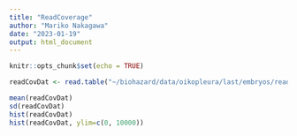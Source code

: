 ```yaml
---
title: "ReadCoverage"
author: "Mariko Nakagawa"
date: "2023-01-19"
output: html_document
---
```


```r
knitr::opts_chunk$set(echo = TRUE)
```

```r
readCovDat <- read.table("~/biohazard/data/oikopleura/last/embryos/readCovDist_lastsplitOKI2018_I69_1.0_whole_ERR4570985_filtered_trimmed_sorted_interleaved_postmask_chrUn_removed.dat")$V1
```
```r
mean(readCovDat)
sd(readCovDat)
hist(readCovDat)
hist(readCovDat, ylim=c(0, 10000))
```
